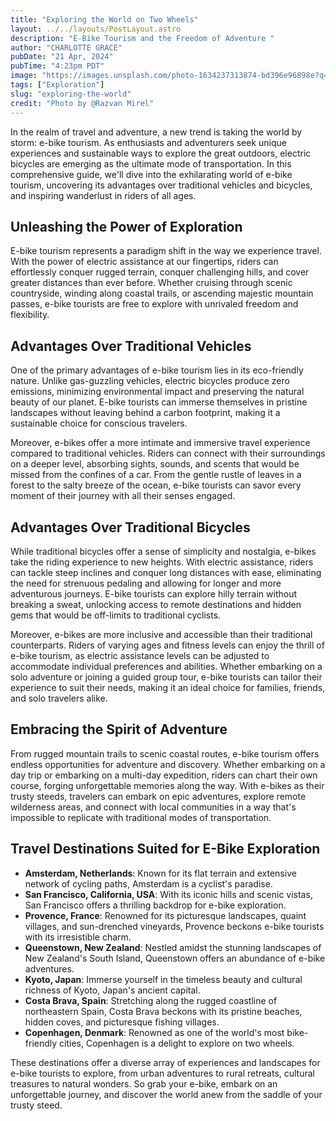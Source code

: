 ```yaml
---
title: "Exploring the World on Two Wheels"
layout: ../../layouts/PostLayout.astro
description: "E-Bike Tourism and the Freedom of Adventure "
author: "CHARLOTTE GRACE"
pubDate: "21 Apr, 2024"
pubTime: "4:23pm PDT"
image: "https://images.unsplash.com/photo-1634237313874-bd396e96898e?q=80&w=2664&auto=format&fit=crop&ixlib=rb-4.0.3&ixid=M3wxMjA3fDB8MHxwaG90by1wYWdlfHx8fGVufDB8fHx8fA%3D%3D"
tags: ["Exploration"]
slug: "exploring-the-world"
credit: "Photo by @Razvan Mirel"
---
```


In the realm of travel and adventure, a new trend is taking the world by storm: e-bike tourism. As enthusiasts and adventurers seek unique experiences and sustainable ways to explore the great outdoors, electric bicycles are emerging as the ultimate mode of transportation. In this comprehensive guide, we'll dive into the exhilarating world of e-bike tourism, uncovering its advantages over traditional vehicles and bicycles, and inspiring wanderlust in riders of all ages.

## Unleashing the Power of Exploration

E-bike tourism represents a paradigm shift in the way we experience travel. With the power of electric assistance at our fingertips, riders can effortlessly conquer rugged terrain, conquer challenging hills, and cover greater distances than ever before. Whether cruising through scenic countryside, winding along coastal trails, or ascending majestic mountain passes, e-bike tourists are free to explore with unrivaled freedom and flexibility.

## Advantages Over Traditional Vehicles

One of the primary advantages of e-bike tourism lies in its eco-friendly nature. Unlike gas-guzzling vehicles, electric bicycles produce zero emissions, minimizing environmental impact and preserving the natural beauty of our planet. E-bike tourists can immerse themselves in pristine landscapes without leaving behind a carbon footprint, making it a sustainable choice for conscious travelers.

Moreover, e-bikes offer a more intimate and immersive travel experience compared to traditional vehicles. Riders can connect with their surroundings on a deeper level, absorbing sights, sounds, and scents that would be missed from the confines of a car. From the gentle rustle of leaves in a forest to the salty breeze of the ocean, e-bike tourists can savor every moment of their journey with all their senses engaged.

## Advantages Over Traditional Bicycles

While traditional bicycles offer a sense of simplicity and nostalgia, e-bikes take the riding experience to new heights. With electric assistance, riders can tackle steep inclines and conquer long distances with ease, eliminating the need for strenuous pedaling and allowing for longer and more adventurous journeys. E-bike tourists can explore hilly terrain without breaking a sweat, unlocking access to remote destinations and hidden gems that would be off-limits to traditional cyclists.

Moreover, e-bikes are more inclusive and accessible than their traditional counterparts. Riders of varying ages and fitness levels can enjoy the thrill of e-bike tourism, as electric assistance levels can be adjusted to accommodate individual preferences and abilities. Whether embarking on a solo adventure or joining a guided group tour, e-bike tourists can tailor their experience to suit their needs, making it an ideal choice for families, friends, and solo travelers alike.

## Embracing the Spirit of Adventure

From rugged mountain trails to scenic coastal routes, e-bike tourism offers endless opportunities for adventure and discovery. Whether embarking on a day trip or embarking on a multi-day expedition, riders can chart their own course, forging unforgettable memories along the way. With e-bikes as their trusty steeds, travelers can embark on epic adventures, explore remote wilderness areas, and connect with local communities in a way that's impossible to replicate with traditional modes of transportation.

## Travel Destinations Suited for E-Bike Exploration

- **Amsterdam, Netherlands**: Known for its flat terrain and extensive network of cycling paths, Amsterdam is a cyclist's paradise.
- **San Francisco, California, USA**: With its iconic hills and scenic vistas, San Francisco offers a thrilling backdrop for e-bike exploration.
- **Provence, France**: Renowned for its picturesque landscapes, quaint villages, and sun-drenched vineyards, Provence beckons e-bike tourists with its irresistible charm.
- **Queenstown, New Zealand**: Nestled amidst the stunning landscapes of New Zealand's South Island, Queenstown offers an abundance of e-bike adventures.
- **Kyoto, Japan**: Immerse yourself in the timeless beauty and cultural richness of Kyoto, Japan's ancient capital.
- **Costa Brava, Spain**: Stretching along the rugged coastline of northeastern Spain, Costa Brava beckons with its pristine beaches, hidden coves, and picturesque fishing villages.
- **Copenhagen, Denmark**: Renowned as one of the world's most bike-friendly cities, Copenhagen is a delight to explore on two wheels.

These destinations offer a diverse array of experiences and landscapes for e-bike tourists to explore, from urban adventures to rural retreats, cultural treasures to natural wonders. So grab your e-bike, embark on an unforgettable journey, and discover the world anew from the saddle of your trusty steed.

